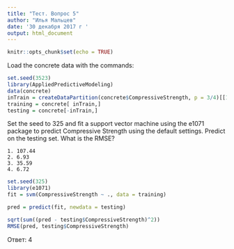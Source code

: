 ```yaml
---
title: "Тест. Вопрос 5"
author: "Илья Мальцев"
date: '30 декабря 2017 г '
output: html_document
---
```


```r
knitr::opts_chunk$set(echo = TRUE)
```

Load the concrete data with the commands:

```r
set.seed(3523)
library(AppliedPredictiveModeling)
data(concrete)
inTrain = createDataPartition(concrete$CompressiveStrength, p = 3/4)[[1]]
training = concrete[ inTrain,]
testing = concrete[-inTrain,]
```

Set the seed to 325 and fit a support vector machine using the e1071 package to predict Compressive Strength using the default settings. Predict on the testing set. What is the RMSE?

    1. 107.44
    2. 6.93
    3. 35.59
    4. 6.72

```r
set.seed(325)
library(e1071)
fit = svm(CompressiveStrength ~ ., data = training)
```

```r
pred = predict(fit, newdata = testing)
```

```r
sqrt(sum((pred - testing$CompressiveStrength)^2))
RMSE(pred, testing$CompressiveStrength)
```

Ответ: 4
